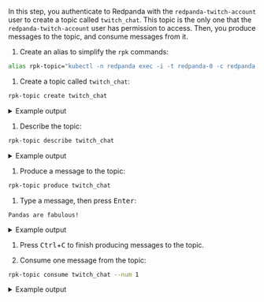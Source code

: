  In this step, you authenticate to Redpanda with the `redpanda-twitch-account` user to create a topic called `twitch_chat`. This topic is the only one that the `redpanda-twitch-account` user has permission to access. Then, you produce messages to the topic, and consume messages from it.

1. Create an alias to simplify the `rpk` commands:

  ```bash
  alias rpk-topic="kubectl -n redpanda exec -i -t redpanda-0 -c redpanda -- rpk topic --brokers redpanda-0.redpanda.redpanda.svc.cluster.local.:9093,redpanda-1.redpanda.redpanda.svc.cluster.local.:9093,redpanda-2.redpanda.redpanda.svc.cluster.local.:9093 --tls-truststore /etc/tls/certs/default/ca.crt --tls-enabled --user=redpanda-twitch-account --password=changethispassword --sasl-mechanism SCRAM-SHA-256"
  ```

1. Create a topic called `twitch_chat`:

  ```bash
  rpk-topic create twitch_chat
  ```

  <details>
  <summary>
  Example output
  </summary>

  ```text
  TOPIC       STATUS
  twitch_chat  OK
  ```

  </details>

1. Describe the topic:

  ```bash
  rpk-topic describe twitch_chat
  ```

  <details>
  <summary>
  Example output
  </summary>

  ```text
  SUMMARY
  =======
  NAME        twitch_chat
  PARTITIONS  1
  REPLICAS    1

  CONFIGS
  =======
  KEY                           VALUE       SOURCE
  cleanup.policy                delete      DYNAMIC_TOPIC_CONFIG
  compression.type              producer    DEFAULT_CONFIG
  max.message.bytes             1048576     DEFAULT_CONFIG
  message.timestamp.type        CreateTime  DEFAULT_CONFIG
  redpanda.remote.delete        true        DEFAULT_CONFIG
  redpanda.remote.read          false       DEFAULT_CONFIG
  redpanda.remote.write         false       DEFAULT_CONFIG
  retention.bytes               -1          DEFAULT_CONFIG
  retention.local.target.bytes  -1          DEFAULT_CONFIG
  retention.local.target.ms     86400000    DEFAULT_CONFIG
  retention.ms                  604800000   DEFAULT_CONFIG
  segment.bytes                 134217728   DEFAULT_CONFIG
  segment.ms                    1209600000  DEFAULT_CONFIG
  ```

  </details>

1. Produce a message to the topic:

  ```bash
  rpk-topic produce twitch_chat
  ```

1. Type a message, then press <kbd>Enter</kbd>:

  ```text
  Pandas are fabulous!
  ```

  <details>
  <summary>
  Example output
  </summary>

  ```text
  Produced to partition 0 at offset 0 with timestamp 1663282629789.
  ```

  </details>

1. Press <kbd>Ctrl</kbd>+<kbd>C</kbd> to finish producing messages to the topic.

1. Consume one message from the topic:

  ```bash
  rpk-topic consume twitch_chat --num 1
  ```

  <details>
  <summary>
  Example output
  </summary>

  Your message is displayed along with its metadata,:

  ```json
  {
    "topic": "twitch_chat",
    "value": "Pandas are fabulous!",
    "timestamp": 1663282629789,
    "partition": 0,
    "offset": 0
  }
  ```

  </details>
